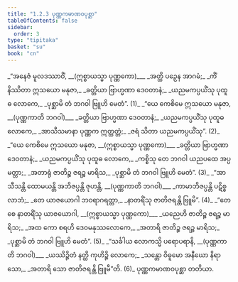 ```yaml
---
title: "1.2.3 ပုဏ္ဏကမာဏဝပုစ္ဆာ"
tableOfContents: false
sidebar:
  order: 3
type: "tipitaka"
basket: "su"
book: "cn"
---
```



<DynamicBreadcrumb />

<Division number="68" book="cn" e="ch" v="25" p="7">

<Paragraph number="72" type="verses" book="cn">
_“အနေဇံ မူလဒဿာဝိံ, __(ဣစ္စာယသ္မာ ပုဏ္ဏကော)___  
_အတ္ထိ ပဉှေန အာဂမံ;_  
_ကိံ နိဿိတာ ဣသယော မနုဇာ,_  
_ခတ္တိယာ ဗြာဟ္မဏာ ဒေဝတာနံ;_  
_ယညမကပ္ပယိံသု ပုထူဓ လောကေ,_  
_ပုစ္ဆာမိ တံ ဘဂဝါ ဗြူဟိ မေတံ”. (1)_  

</Paragraph>

</Division>
<Division number="69" book="cn" e="ch" v="25" p="7">

<Paragraph number="73" type="verses" book="cn">
_“ယေ ကေစိမေ ဣသယော မနုဇာ, __(ပုဏ္ဏကာတိ ဘဂဝါ)___  
_ခတ္တိယာ ဗြာဟ္မဏာ ဒေဝတာနံ;_  
_ယညမကပ္ပယိံသု ပုထူဓ လောကေ,_  
_အာသီသမာနာ ပုဏ္ဏက ဣတ္ထတ္တံ;_  
_ဇရံ သိတာ ယညမကပ္ပယိံသု”. (2)_  

</Paragraph>

</Division>
<Division number="70" book="cn" e="ch" v="25" p="8">

<Paragraph number="74" type="verses" book="cn">
_“ယေ ကေစိမေ ဣသယော မနုဇာ, __(ဣစ္စာယသ္မာ ပုဏ္ဏကော)___  
_ခတ္တိယာ ဗြာဟ္မဏာ ဒေဝတာနံ;_  
_ယညမကပ္ပယိံသု ပုထူဓ လောကေ,_  
_ကစ္စိသု တေ ဘဂဝါ ယညပထေ အပ္ပမတ္တာ;_  
_အတာရုံ ဇာတိဉ္စ ဇရဉ္စ မာရိသ,_  
_ပုစ္ဆာမိ တံ ဘဂဝါ ဗြူဟိ မေတံ”. (3)_  

</Paragraph>

</Division>
<Division number="71" book="cn" e="ch" v="25" p="8">

<Paragraph number="75" type="verses" book="cn">
_“အာသီသန္တိ ထောမယန္တိ အဘိဇပ္ပန္တိ ဇုဟန္တိ, __(ပုဏ္ဏကာတိ ဘဂဝါ)___  
_ကာမာဘိဇပ္ပန္တိ ပဋိစ္စ လာဘံ;_  
_တေ ယာဇယောဂါ ဘဝရာဂရတ္တာ,_  
_နာတရိံသု ဇာတိဇရန္တိ ဗြူမိ”. (4)_  

</Paragraph>

</Division>
<Division number="72" book="cn" e="ch" v="25" p="8">

<Paragraph number="76" type="verses" book="cn">
_“တေ စေ နာတရိံသု ယာဇယောဂါ, __(ဣစ္စာယသ္မာ ပုဏ္ဏကော)___  
_ယညေဟိ ဇာတိဉ္စ ဇရဉ္စ မာရိသ;_  
_အထ ကော စရဟိ ဒေဝမနုဿလောကေ,_  
_အတာရိ ဇာတိဉ္စ ဇရဉ္စ မာရိသ;_  
_ပုစ္ဆာမိ တံ ဘဂဝါ ဗြူဟိ မေတံ”. (5)_  

</Paragraph>

</Division>
<Division number="73" book="cn" e="ch" v="25" p="8">

<Paragraph number="77" type="verses" book="cn">
_“သင်္ခါယ လောကသ္မိ ပရောပရာနိ, __(ပုဏ္ဏကာတိ ဘဂဝါ)___  
_ယဿိဉ္ဇိတံ နတ္ထိ ကုဟိဉ္စိ လောကေ;_  
_သန္တော ဝိဓူမော အနီဃော နိရာသော,_  
_အတာရိ သော ဇာတိဇရန္တိ ဗြူမီ”တိ. (6)_  


</Paragraph>
</Division>

<Paragraph number="78" type="center" book="cn">
ပုဏ္ဏကမာဏဝပုစ္ဆာ တတိယာ.
</Paragraph>